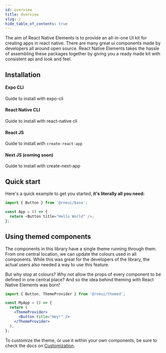 ```yaml
---
id: overview
title: Overview
slug: /
hide_table_of_contents: true
---
```



<div className="admonition admonition-info alert alert--info">
  <div className="admonition-content">
    The aim of React Native Elements is to provide an all-in-one UI kit for
    creating apps in react native. There are many great ui components made by
    developers all around open source. React Native Elements takes the hassle of
    assembling these packages together by giving you a ready made kit with
    consistent api and look and feel.
  </div>
</div>

## Installation

<div class="container" style={{ padding: 0 }}>
  <div class="row is-multiline">
    <div class="col col--6">
      <Link
        class="card "
        to="/docs/installation#using-expo"
        style={{ height: '100%' }}
      >
        <div class="card__body position-relative">
          <h4>
            Expo CLI
            <SiExpo class="card__icon" />
          </h4>
          <p>Guide to install with expo-cli</p>
        </div>
      </Link>
    </div>
    <div class="col col--6">
      <Link class="card " to="/docs/installation" style={{ height: '100%' }}>
        <div class="card__body  position-relative">
          <h4>
            React Native CLI <SiReact class="card__icon" />
          </h4>
          <p>Guide to install with react-native cli</p>
        </div>
      </Link>
    </div>
    <div class="col col--6">
      <Link
        class="card "
        to="/docs/installation#using-on-web"
        style={{ height: '100%' }}
      >
        <div class="card__body position-relative">
          <h4>
            React JS <SiReact class="card__icon" />
          </h4>
          <p>
            Guide to install with <code>create-react-app</code>
          </p>
        </div>
      </Link>
    </div>
    <div class="col col--6">
      <Link class="card " to="#" style={{ height: '100%' }}>
        <div class="card__body position-relative">
          <h4>
            Next JS (coming soon) <SiNextdotjs class="card__icon" />
          </h4>
          <p>Guide to install with create-next-app</p>
        </div>
      </Link>
    </div>
  </div>
</div>

## Quick start

Here's a quick example to get you started, **it's literally all you need:**

```ts
import { Button } from '@rneui/base';

const App = () => {
  return <Button title="Hello World" />;
};
```

## Using themed components

The components in this library have a single theme running through them. From
one central location, we can update the colours used in all components. While
this was great for the developers of the library, the actual users also needed a
way to use this feature.

But why stop at colours? Why not allow the props of every component to be
defined in one central place? And so the idea behind theming with React Native
Elements was born!

```jsx
import { Button, ThemeProvider } from '@rneui/themed';

const MyApp = () => {
  return (
    <ThemeProvider>
      <Button title="Hey!" />
    </ThemeProvider>
  );
};
```

To customize the theme, or use it within your own components, be sure to check
the docs on [Customization](https://reactnativeelements.com/docs/customizing).
